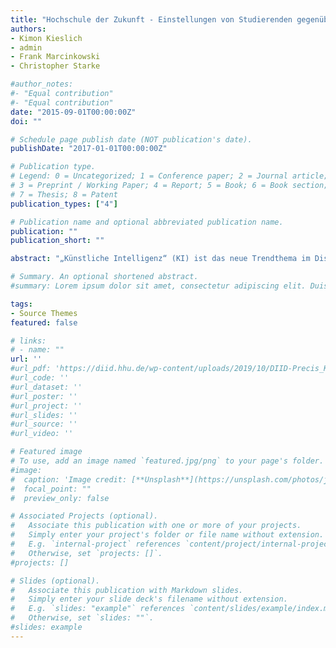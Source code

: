 ```yaml
---
title: "Hochschule der Zukunft - Einstellungen von Studierenden gegenüber Künstlicher Intelligenz an der Hochschule."
authors:
- Kimon Kieslich
- admin
- Frank Marcinkowski
- Christopher Starke

#author_notes:
#- "Equal contribution"
#- "Equal contribution"
date: "2015-09-01T00:00:00Z"
doi: ""

# Schedule page publish date (NOT publication's date).
publishDate: "2017-01-01T00:00:00Z"

# Publication type.
# Legend: 0 = Uncategorized; 1 = Conference paper; 2 = Journal article;
# 3 = Preprint / Working Paper; 4 = Report; 5 = Book; 6 = Book section;
# 7 = Thesis; 8 = Patent
publication_types: ["4"]

# Publication name and optional abbreviated publication name.
publication: ""
publication_short: ""

abstract: "„Künstliche Intelligenz“ (KI) ist das neue Trendthema im Diskurs um die digitale Transformation der Gesellschaft. Intelligente Systeme sollen künftig in allen Gesellschaftsbereichen eingesetzt werden – auch im Bildungssektor und in der Hochschule. Hier sind Verfahren wie Learning Analytics, Dropout Detection, Robograder oder automatisierte Zulassungssysteme in der Entwicklung oder bereits in Anwendung. Doch was denken Studierende über eine zunehmende Automatisierung der Hochschule? In diesem Précis geben wir erste Antworten auf diese Frage. Wir zeigen mit einer Repräsentativbefragung der Studierenden der Heinrich-Heine-Universität Düsseldorf, dass KI-Anwendungen in Abhängigkeit von ihrer Funktionalität differenziert beurteilt werden und unterschiedlich starke Akzeptanz finden. Gerade KI-basierte Entscheidungsverfahren, die die Studierenden selbst betreffen, werden dabei kritisch betrachtet, wohingegen KI in der Universitätsverwaltung zum Großteil befürwortet wird."

# Summary. An optional shortened abstract.
#summary: Lorem ipsum dolor sit amet, consectetur adipiscing elit. Duis posuere tellus ac convallis placerat. Proin tincidunt magna sed ex sollicitudin condimentum.

tags:
- Source Themes
featured: false

# links:
# - name: ""
url: ''
#url_pdf: 'https://diid.hhu.de/wp-content/uploads/2019/10/DIID-Precis_Kieslich-et-al_Fin.pdf'
#url_code: ''
#url_dataset: ''
#url_poster: ''
#url_project: ''
#url_slides: ''
#url_source: ''
#url_video: ''

# Featured image
# To use, add an image named `featured.jpg/png` to your page's folder. 
#image:
#  caption: 'Image credit: [**Unsplash**](https://unsplash.com/photos/jdD8gXaTZsc)'
#  focal_point: ""
#  preview_only: false

# Associated Projects (optional).
#   Associate this publication with one or more of your projects.
#   Simply enter your project's folder or file name without extension.
#   E.g. `internal-project` references `content/project/internal-project/index.md`.
#   Otherwise, set `projects: []`.
#projects: []

# Slides (optional).
#   Associate this publication with Markdown slides.
#   Simply enter your slide deck's filename without extension.
#   E.g. `slides: "example"` references `content/slides/example/index.md`.
#   Otherwise, set `slides: ""`.
#slides: example
---
```


